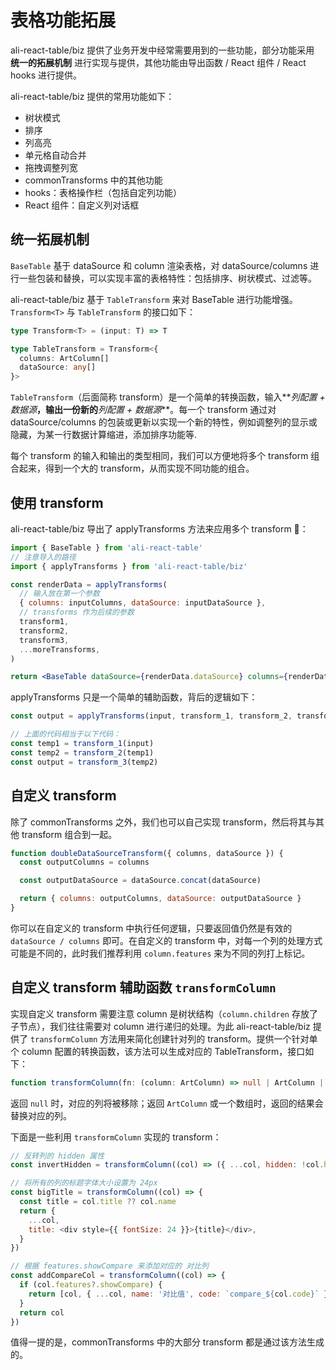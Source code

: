 
<Meta title="表格功能拓展 / 文档" />

# 表格功能拓展

ali-react-table/biz 提供了业务开发中经常需要用到的一些功能，部分功能采用 **统一的拓展机制** 进行实现与提供，其他功能由导出函数 / React 组件 / React hooks 进行提供。

ali-react-table/biz 提供的常用功能如下：

- <LinkTo kind="表格功能拓展 / 常用功能 / 树状模式" story="page">
    树状模式
  </LinkTo>
- <LinkTo kind="表格功能拓展 / 常用功能 / 排序" story="page">
    排序
  </LinkTo>
- <LinkTo kind="表格功能拓展 / 常用功能 / 列高亮" story="page">
    列高亮
  </LinkTo>
- <LinkTo kind="表格功能拓展 / 常用功能 / 单元格自动合并" story="page">
    单元格自动合并
  </LinkTo>
- <LinkTo kind="表格功能拓展 / 常用功能 / 拖拽调整列宽" story="page">
    拖拽调整列宽
  </LinkTo>
- <LinkTo kind="表格功能拓展 / 常用功能 / 其他功能" story="page">
    commonTransforms 中的其他功能
  </LinkTo>
- <LinkTo kind="表格功能拓展 / hooks / 表格操作栏" story="page">
    hooks：表格操作栏（包括自定列功能）
  </LinkTo>
- <LinkTo kind="表格功能拓展 / react组件 / 自定义列对话框" story="page">
    React 组件：自定义列对话框
  </LinkTo>

## 统一拓展机制

`BaseTable` 基于 dataSource 和 column 渲染表格，对 dataSource/columns 进行一些包装和替换，可以实现丰富的表格特性：包括排序、树状模式、过滤等。

ali-react-table/biz 基于 `TableTransform` 来对 BaseTable 进行功能增强。`Transform<T>` 与 `TableTransform` 的接口如下：

```typescript
type Transform<T> = (input: T) => T

type TableTransform = Transform<{
  columns: ArtColumn[]
  dataSource: any[]
}>
```

`TableTransform`（后面简称 transform）是一个简单的转换函数，输入**_列配置 + 数据源_**，输出一份新的**_列配置 + 数据源_**。每一个 transform 通过对 dataSource/columns 的包装或更新以实现一个新的特性，例如调整列的显示或隐藏，为某一行数据计算缩进，添加排序功能等.

每个 transform 的输入和输出的类型相同，我们可以方便地将多个 transform 组合起来，得到一个大的 transform，从而实现不同功能的组合。

## 使用 transform

ali-react-table/biz 导出了 applyTransforms 方法来应用多个 transform 🌟：

```jsx
import { BaseTable } from 'ali-react-table'
// 注意导入的路径
import { applyTransforms } from 'ali-react-table/biz'

const renderData = applyTransforms(
  // 输入放在第一个参数
  { columns: inputColumns, dataSource: inputDataSource },
  // transforms 作为后续的参数
  transform1,
  transform2,
  transform3,
  ...moreTransforms,
)

return <BaseTable dataSource={renderData.dataSource} columns={renderData.columns} />
```

applyTransforms 只是一个简单的辅助函数，背后的逻辑如下：

```javascript
const output = applyTransforms(input, transform_1, transform_2, transform_3)

// 上面的代码相当于以下代码：
const temp1 = transform_1(input)
const temp2 = transform_2(temp1)
const output = transform_3(temp2)
```

## 自定义 transform

除了 commonTransforms 之外，我们也可以自己实现 transform，然后将其与其他 transform 组合到一起。

```javascript
function doubleDataSourceTransform({ columns, dataSource }) {
  const outputColumns = columns

  const outputDataSource = dataSource.concat(dataSource)

  return { columns: outputColumns, dataSource: outputDataSource }
}
```

你可以在自定义的 transform 中执行任何逻辑，只要返回值仍然是有效的 `dataSource / columns` 即可。在自定义的 transform 中，对每一个列的处理方式可能是不同的，此时我们推荐利用 `column.features` 来为不同的列打上标记。

## 自定义 transform 辅助函数 `transformColumn`

实现自定义 transform 需要注意 column 是树状结构（`column.children` 存放了子节点），我们往往需要对 column 进行递归的处理。为此 ali-react-table/biz 提供了 `transformColumn` 方法用来简化创建针对列的 transform。提供一个针对单个 column 配置的转换函数，该方法可以生成对应的 TableTransform，接口如下：

```typescript
function transformColumn(fn: (column: ArtColumn) => null | ArtColumn | ArtColumn[]): TableTransform
```

返回 `null` 时，对应的列将被移除；返回 `ArtColumn` 或一个数组时，返回的结果会替换对应的列。

下面是一些利用 `transformColumn` 实现的 transform：

```javascript
// 反转列的 hidden 属性
const invertHidden = transformColumn((col) => ({ ...col, hidden: !col.hidden }))

// 将所有的列的标题字体大小设置为 24px
const bigTitle = transformColumn((col) => {
  const title = col.title ?? col.name
  return {
    ...col,
    title: <div style={{ fontSize: 24 }}>{title}</div>,
  }
})

// 根据 features.showCompare 来添加对应的 对比列
const addCompareCol = transformColumn((col) => {
  if (col.features?.showCompare) {
    return [col, { ...col, name: '对比值', code: `compare_${col.code}` }]
  }
  return col
})
```

值得一提的是，commonTransforms 中的大部分 transform 都是通过该方法生成的。
